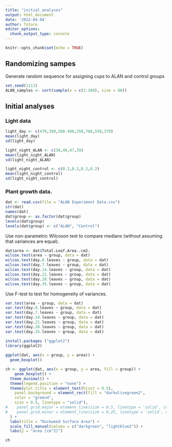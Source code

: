 ```yaml
---
title: "initial_analyses"
output: html_document
date: '2022-04-04'
author: Totoro
editor_options: 
  chunk_output_type: console
---
```


```r
knitr::opts_chunk$set(echo = TRUE)
```

## Randomizing sampes

Generate random sequence for assigning cups to ALAN and control groups
```r
set.seed(1111)
ALAN_samples <- sort(sample(x = c(1:160), size = 80))
```

## Initial analyses

### Light data
```r
light_day <- c(470,390,560.480,350,760,550,370)
mean(light_day)
sd(light_day)

light_night_ALAN <- c(30,46,47,39)
mean(light_night_ALAN)
sd(light_night_ALAN)

light_night_control <- c(0.2,0.2,0.2,0.2)
mean(light_night_control)
sd(light_night_control)

```

### Plant growth data.

```r
dat <- read.csv(file = "ALAN Experiment Data.csv")
str(dat)
names(dat)
dat$group <- as.factor(dat$group)
levels(dat$group)
levels(dat$group) <- c("ALAN", "Control")
```

Use non-parametric Wilcoxon test to compare medians (without assuming that variances are equal).

```r
dat$area <- dat$Total.Leaf.Area..cm2.
wilcox.test(area ~ group, data = dat)
wilcox.test(day.0.leaves ~ group, data = dat)
wilcox.test(day.7.leaves ~ group, data = dat)
wilcox.test(day.14.leaves ~ group, data = dat)
wilcox.test(day.21.leaves ~ group, data = dat)
wilcox.test(day.28.leaves ~ group, data = dat)
wilcox.test(day.35.leaves ~ group, data = dat)
```

Use F-test to test for homogeneity of variances.

```r
var.test(area ~ group, data = dat)
var.test(day.0.leaves ~ group, data = dat)
var.test(day.7.leaves ~ group, data = dat)
var.test(day.14.leaves ~ group, data = dat)
var.test(day.21.leaves ~ group, data = dat)
var.test(day.28.leaves ~ group, data = dat)
var.test(day.35.leaves ~ group, data = dat)
```

```r
install.packages ("ggplot2")
library(ggplot2)
 
ggplot(dat, aes(x = group, y = area)) + 
  geom_boxplot()

ch <- ggplot(dat, aes(x = group, y = area, fill = group)) + 
    geom_boxplot() +
  theme_minimal() +
  theme(legend.position = "none") +
  theme(plot.title = element_text(hjust = 0.5),
    panel.background = element_rect(fill = "darkolivegreen2",
    color = "green4",
    size = 0.5, linetype = "solid"),
#    panel.grid.major = element_line(size = 0.5, linetype = 'solid', color = "white"),
#    panel.grid.minor = element_line(size = 0.25, linetype = 'solid', color = "white")
  ) + 
  labs(title = "Duckweed Surface Area") +
  scale_fill_manual(values = c("darkgreen", "lightblue2")) +
  labs(y = "area [cm^2]")

ch
                               
```





